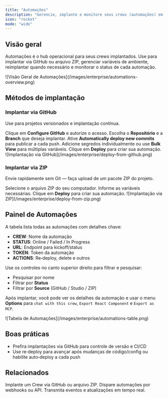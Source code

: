 ```yaml
---
title: "Automações"
description: "Gerencie, implante e monitore seus crews (automações) em um só lugar."
icon: "rocket"
mode: "wide"
---
```


## Visão geral

Automações é o hub operacional para seus crews implantados. Use para implantar via GitHub ou arquivo ZIP, gerenciar variáveis de ambiente, reimplantar quando necessário e monitorar o status de cada automação.

<Frame>
  ![Visão Geral de Automações](/images/enterprise/automations-overview.png)
</Frame>

## Métodos de implantação

### Implantar via GitHub

Use para projetos versionados e implantação contínua.

<Steps>
  <Step title="Conectar GitHub">
    Clique em <b>Configure GitHub</b> e autorize o acesso.
  </Step>
  <Step title="Selecionar Repositório & Branch">
    Escolha o <b>Repositório</b> e a <b>Branch</b> que deseja implantar.
  </Step>
  <Step title="Ativar Auto‑deploy (opcional)">
    Ative <b>Automatically deploy new commits</b> para publicar a cada push.
  </Step>
  <Step title="Adicionar Variáveis de Ambiente">
    Adicione segredos individualmente ou use <b>Bulk View</b> para múltiplas variáveis.
  </Step>
  <Step title="Implantar">
    Clique em <b>Deploy</b> para criar sua automação.
  </Step>
</Steps>

<Frame>
  ![Implantação via GitHub](/images/enterprise/deploy-from-github.png)
</Frame>

### Implantar via ZIP

Envie rapidamente sem Git — faça upload de um pacote ZIP do projeto.

<Steps>
  <Step title="Escolher arquivo">
    Selecione o arquivo ZIP do seu computador.
  </Step>
  <Step title="Adicionar Variáveis de Ambiente">
    Informe as variáveis necessárias.
  </Step>
  <Step title="Implantar">
    Clique em <b>Deploy</b> para criar sua automação.
  </Step>
</Steps>

<Frame>
  ![Implantação via ZIP](/images/enterprise/deploy-from-zip.png)
</Frame>

## Painel de Automações

A tabela lista todas as automações com detalhes chave:

- **CREW**: Nome da automação
- **STATUS**: Online / Failed / In Progress
- **URL**: Endpoint para kickoff/status
- **TOKEN**: Token da automação
- **ACTIONS**: Re‑deploy, delete e outros

Use os controles no canto superior direito para filtrar e pesquisar:

- Pesquisar por nome
- Filtrar por <b>Status</b>
- Filtrar por <b>Source</b> (GitHub / Studio / ZIP)

Após implantar, você pode ver os detalhes da automação e usar o menu **Options** para `chat with this crew`, `Export React Component` e `Export as MCP`.

<Frame>
  ![Tabela de Automações](/images/enterprise/automations-table.png)
</Frame>

## Boas práticas

- Prefira implantações via GitHub para controle de versão e CI/CD
- Use re‑deploy para avançar após mudanças de código/config ou habilite auto‑deploy a cada push

## Relacionados

<CardGroup cols={3}>
  <Card title="Implantar um Crew" href="/pt-BR/enterprise/guides/deploy-crew" icon="rocket">
    Implante um Crew via GitHub ou arquivo ZIP.
  </Card>
  <Card title="Gatilhos de Automação" href="/pt-BR/enterprise/guides/automation-triggers" icon="trigger">
    Dispare automações por webhooks ou API.
  </Card>
  <Card title="Automação com Webhook" href="/pt-BR/enterprise/guides/webhook-automation" icon="webhook">
    Transmita eventos e atualizações em tempo real.
  </Card>
</CardGroup>


